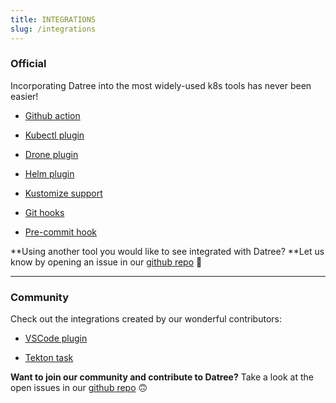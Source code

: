 ```yaml
---
title: INTEGRATIONS
slug: /integrations
---
```


### Official

Incorporating Datree into the most widely-used k8s tools has never been easier!

- [Github action](https://github.com/datreeio/action-datree)

- [Kubectl plugin](https://github.com/datreeio/kubectl-datree)

- [Drone plugin](https://github.com/datreeio/drone-datree)

- [Helm plugin](https://github.com/datreeio/helm-datree)

- [Kustomize support](/integrations/kustomize-support)

- [Git hooks](/integrations/git-hooks)

- [Pre-commit hook](/integrations/pre-commit-hook)

**Using another tool you would like to see integrated with Datree?
**Let us know by opening an issue in our [github repo](https://github.com/datreeio/datree/issues) 🤩

---

### Community

Check out the integrations created by our wonderful contributors:

- [VSCode plugin](https://github.com/SuyashSonawane/vscode-datree)

- [Tekton task](https://github.com/avinashupadhya99/catalog/tree/add-datree-task/task/datree/0.1)

**Want to join our community and contribute to Datree?** Take a look at the open issues in our [github repo](https://github.com/datreeio/datree) 🙃
